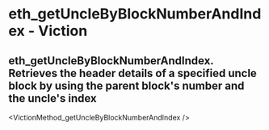 # eth_getUncleByBlockNumberAndIndex - Viction

## eth_getUncleByBlockNumberAndIndex. Retrieves the header details of a specified uncle block by using the parent block's number and the uncle's index


<VictionMethod_getUncleByBlockNumberAndIndex />
